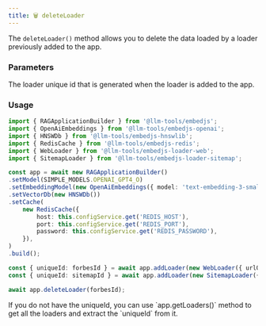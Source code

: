 ```yaml
---
title: 🗑 deleteLoader
---
```


The `deleteLoader()` method allows you to delete the data loaded by a loader previously added to the app.

### Parameters

<ParamField path="uniqueLoaderId" type="BaseLoader" required>
    The loader unique id that is generated when the loader is added to the app.
</ParamField>

### Usage

```ts
import { RAGApplicationBuilder } from '@llm-tools/embedjs';
import { OpenAiEmbeddings } from '@llm-tools/embedjs-openai';
import { HNSWDb } from '@llm-tools/embedjs-hnswlib';
import { RedisCache } from '@llm-tools/embedjs-redis';
import { WebLoader } from '@llm-tools/embedjs-loader-web';
import { SitemapLoader } from '@llm-tools/embedjs-loader-sitemap';

const app = await new RAGApplicationBuilder()
.setModel(SIMPLE_MODELS.OPENAI_GPT4_O)
.setEmbeddingModel(new OpenAiEmbeddings({ model: 'text-embedding-3-small' }))
.setVectorDb(new HNSWDb())
.setCache(
    new RedisCache({
        host: this.configService.get('REDIS_HOST'),
        port: this.configService.get('REDIS_PORT'),
        password: this.configService.get('REDIS_PASSWORD'),
    }),
)
.build();

const { uniqueId: forbesId } = await app.addLoader(new WebLoader({ urlOrContent: 'https://www.forbes.com/profile/elon-musk' }));
const { uniqueId: sitemapId } = await app.addLoader(new SitemapLoader({ url: '"https://js.langchain.com/sitemap.xml' }));

await app.deleteLoader(forbesId);
```

<Note>
    If you do not have the uniqueId, you can use `app.getLoaders()` method to get all the loaders and extract the `uniqueId` from it.
</Note>
